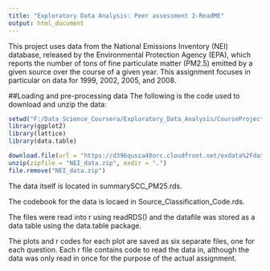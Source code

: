 ```yaml
---
title: "Exploratory Data Analysis: Peer assessment 2-ReadME"
output: html_document
---
```


This project uses data from the National Emissions Inventory (NEI) database, 
released by the Environmental Protection Agency (EPA), which reports the number 
of tons of fine particulate matter (PM2.5) emitted by a given source over the 
course of a given year. This assignment focuses in particular on data for 1999, 
2002, 2005, and 2008.

##Loading and pre-processing data
The following is the code used to download and unzip the data:
```r
setwd("F:/Data_Science_Coursera/Exploratory_Data_Analysis/CourseProject2")
library(ggplot2)
library(lattice)
library(data.table)

download.file(url = "https://d396qusza40orc.cloudfront.net/exdata%2Fdata%2FNEI_data.zip", destfile = "NEI_data.zip")
unzip(zipfile = "NEI_data.zip", exdir = ".")
file.remove("NEI_data.zip")
```

The data itself is located in summarySCC_PM25.rds.

The codebook for the data is locaed in Source_Classification_Code.rds.

The files were read into r using readRDS() and the datafile was stored as a data table using the data.table package.

The plots and r codes for each plot are saved as six separate files, one for each question. Each r file contains code to read the data in, although the data was only read in once for the purpose of the actual assignment.
